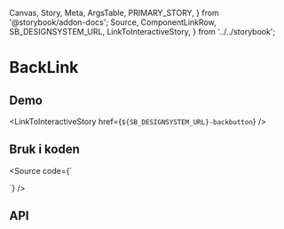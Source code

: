   Canvas,
  Story,
  Meta,
  ArgsTable,
  PRIMARY_STORY,
} from '@storybook/addon-docs';
  Source,
  ComponentLinkRow,
  SB_DESIGNSYSTEM_URL,
  LinkToInteractiveStory,
} from '../../storybook';

<Meta title="Design system/BackLink/API" component={BackLink} />

# BackLink

<ComponentLinkRow
  docsHref=""
   figmaHref="https://www.figma.com/file/ewqSDmkgqDQ5PyOsRp4V5b/DDS-Komponenter?node-id=12825-221439&t=H2ZVa4PDdz4UMfma-0"
  githubHref="https://github.com/domstolene/designsystem/tree/master/packages/components/src/components/Breadcrumbs/BackLink"
/>

## Demo

<Canvas>
  <Story id="design-system-backbutton--default" args={{label: "leo"}} />
</Canvas>

<LinkToInteractiveStory href={`${SB_DESIGNSYSTEM_URL}-backbutton`} />

## Bruk i koden

<Source code={`

<BackLink label="Forrige nivå" />
`} />

## API

<ArgsTable story={PRIMARY_STORY} />
